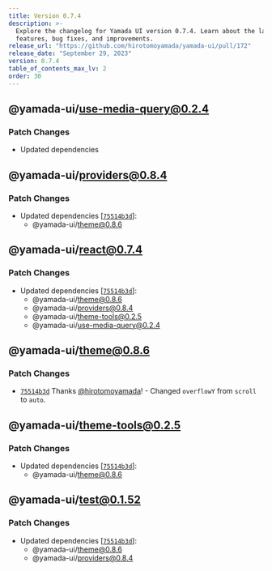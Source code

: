 ```yaml
---
title: Version 0.7.4
description: >-
  Explore the changelog for Yamada UI version 0.7.4. Learn about the latest
  features, bug fixes, and improvements.
release_url: "https://github.com/hirotomoyamada/yamada-ui/pull/172"
release_date: "September 29, 2023"
version: 0.7.4
table_of_contents_max_lv: 2
order: 30
---
```


## @yamada-ui/use-media-query@0.2.4

### Patch Changes

- Updated dependencies

## @yamada-ui/providers@0.8.4

### Patch Changes

- Updated dependencies \[[`75514b3d`](https://github.com/hirotomoyamada/yamada-ui/commit/75514b3de733c88f7800d28f47a757b484c62452)]:
  - @yamada-ui/theme@0.8.6

## @yamada-ui/react@0.7.4

### Patch Changes

- Updated dependencies \[[`75514b3d`](https://github.com/hirotomoyamada/yamada-ui/commit/75514b3de733c88f7800d28f47a757b484c62452)]:
  - @yamada-ui/theme@0.8.6
  - @yamada-ui/providers@0.8.4
  - @yamada-ui/theme-tools@0.2.5
  - @yamada-ui/use-media-query@0.2.4

## @yamada-ui/theme@0.8.6

### Patch Changes

- [`75514b3d`](https://github.com/hirotomoyamada/yamada-ui/commit/75514b3de733c88f7800d28f47a757b484c62452) Thanks [@hirotomoyamada](https://github.com/hirotomoyamada)! - Changed `overflowY` from `scroll` to `auto`.

## @yamada-ui/theme-tools@0.2.5

### Patch Changes

- Updated dependencies \[[`75514b3d`](https://github.com/hirotomoyamada/yamada-ui/commit/75514b3de733c88f7800d28f47a757b484c62452)]:
  - @yamada-ui/theme@0.8.6

## @yamada-ui/test@0.1.52

### Patch Changes

- Updated dependencies \[[`75514b3d`](https://github.com/hirotomoyamada/yamada-ui/commit/75514b3de733c88f7800d28f47a757b484c62452)]:
  - @yamada-ui/theme@0.8.6
  - @yamada-ui/providers@0.8.4
